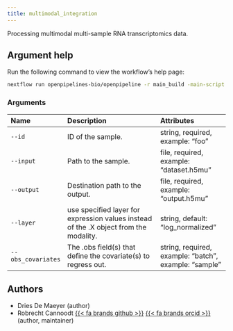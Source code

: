 ```yaml
---
title: multimodal_integration
---
```


Processing multimodal multi-sample RNA transcriptomics data.

## Argument help

Run the following command to view the workflow's help page:
```bash
nextflow run openpipelines-bio/openpipeline -r main_build -main-script /home/rcannood/workspace/jnj/openpipeline/workflows/integration/multimodal_integration/main.nf --help
```

### Arguments



:::{.column-body-outset}
|Name               |Description                                                                           |Attributes                                            |
|:------------------|:-------------------------------------------------------------------------------------|:-----------------------------------------------------|
|`--id`             |ID of the sample.                                                                     |string, required, example: "foo"                      |
|`--input`          |Path to the sample.                                                                   |file, required, example: "dataset.h5mu"               |
|`--output`         |Destination path to the output.                                                       |file, required, example: "output.h5mu"                |
|`--layer`          |use specified layer for expression values instead of the .X object from the modality. |string, default: "log_normalized"                     |
|`--obs_covariates` |The .obs field(s) that define the covariate(s) to regress out.                        |string, required, example: "batch", example: "sample" |
:::

## Authors

 * Dries De Maeyer  (author)
 * Robrecht Cannoodt [{{< fa brands github >}}](https://github.com/rcannood) [{{< fa brands orcid >}}](https://orcid.org/0000-0003-3641-729X) (author, maintainer)
